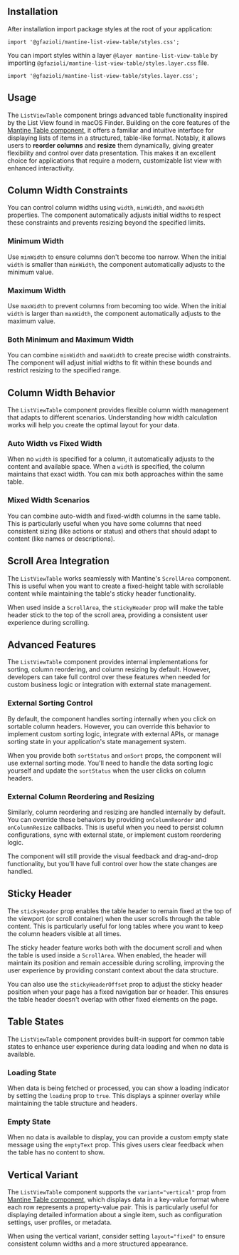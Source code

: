 
## Installation

<InstallScript packages="@gfazioli/mantine-list-view-table" />

After installation import package styles at the root of your application:

```tsx
import '@gfazioli/mantine-list-view-table/styles.css';
```

You can import styles within a layer `@layer mantine-list-view-table` by importing `@gfazioli/mantine-list-view-table/styles.layer.css` file.

```tsx
import '@gfazioli/mantine-list-view-table/styles.layer.css';
```

## Usage

The `ListViewTable` component brings advanced table functionality inspired by the List View found in macOS Finder. Building on the core features of the [Mantine Table component](https://mantine.dev/core/table/), it offers a familiar and intuitive interface for displaying lists of items in a structured, table-like format. Notably, it allows users to **reorder columns** and **resize** them dynamically, giving greater flexibility and control over data presentation. This makes it an excellent choice for applications that require a modern, customizable list view with enhanced interactivity.

<Demo data={demos.configurator} />

## Column Width Constraints

You can control column widths using `width`, `minWidth`, and `maxWidth` properties. The component automatically adjusts initial widths to respect these constraints and prevents resizing beyond the specified limits.

### Minimum Width

Use `minWidth` to ensure columns don't become too narrow. When the initial `width` is smaller than `minWidth`, the component automatically adjusts to the minimum value.

<Demo data={demos.minWidth} />

### Maximum Width

Use `maxWidth` to prevent columns from becoming too wide. When the initial `width` is larger than `maxWidth`, the component automatically adjusts to the maximum value.

<Demo data={demos.maxWidth} />

### Both Minimum and Maximum Width

You can combine `minWidth` and `maxWidth` to create precise width constraints. The component will adjust initial widths to fit within these bounds and restrict resizing to the specified range.

<Demo data={demos.minAndMaxWidth} />

## Column Width Behavior

The `ListViewTable` component provides flexible column width management that adapts to different scenarios. Understanding how width calculation works will help you create the optimal layout for your data.

### Auto Width vs Fixed Width

When no `width` is specified for a column, it automatically adjusts to the content and available space. When a `width` is specified, the column maintains that exact width. You can mix both approaches within the same table.

<Demo data={demos.widthConstraintsWithoutResizing} />

### Mixed Width Scenarios

You can combine auto-width and fixed-width columns in the same table. This is particularly useful when you have some columns that need consistent sizing (like actions or status) and others that should adapt to content (like names or descriptions).

<Demo data={demos.mixedWidthConstraints} />

## Scroll Area Integration

The `ListViewTable` works seamlessly with Mantine's `ScrollArea` component. This is useful when you want to create a fixed-height table with scrollable content while maintaining the table's sticky header functionality.

When used inside a `ScrollArea`, the `stickyHeader` prop will make the table header stick to the top of the scroll area, providing a consistent user experience during scrolling.

<Demo data={demos.scrollArea} />

## Advanced Features

The `ListViewTable` component provides internal implementations for sorting, column reordering, and column resizing by default. However, developers can take full control over these features when needed for custom business logic or integration with external state management.

### External Sorting Control

By default, the component handles sorting internally when you click on sortable column headers. However, you can override this behavior to implement custom sorting logic, integrate with external APIs, or manage sorting state in your application's state management system.

When you provide both `sortStatus` and `onSort` props, the component will use external sorting mode. You'll need to handle the data sorting logic yourself and update the `sortStatus` when the user clicks on column headers.

<Demo data={demos.externalSorting} />

### External Column Reordering and Resizing

Similarly, column reordering and resizing are handled internally by default. You can override these behaviors by providing `onColumnReorder` and `onColumnResize` callbacks. This is useful when you need to persist column configurations, sync with external state, or implement custom reordering logic.

The component will still provide the visual feedback and drag-and-drop functionality, but you'll have full control over how the state changes are handled.

<Demo data={demos.externalReorderingAndResizing} />

## Sticky Header

The `stickyHeader` prop enables the table header to remain fixed at the top of the viewport (or scroll container) when the user scrolls through the table content. This is particularly useful for long tables where you want to keep the column headers visible at all times.

The sticky header feature works both with the document scroll and when the table is used inside a `ScrollArea`. When enabled, the header will maintain its position and remain accessible during scrolling, improving the user experience by providing constant context about the data structure.

You can also use the `stickyHeaderOffset` prop to adjust the sticky header position when your page has a fixed navigation bar or header. This ensures the table header doesn't overlap with other fixed elements on the page.

<Demo data={demos.stickyHeader} />

## Table States

The `ListViewTable` component provides built-in support for common table states to enhance user experience during data loading and when no data is available.

### Loading State

When data is being fetched or processed, you can show a loading indicator by setting the `loading` prop to `true`. This displays a spinner overlay while maintaining the table structure and headers.

<Demo data={demos.loadingState} />

### Empty State

When no data is available to display, you can provide a custom empty state message using the `emptyText` prop. This gives users clear feedback when the table has no content to show.

<Demo data={demos.emptyState} />

## Vertical Variant

The `ListViewTable` component supports the `variant="vertical"` prop from [Mantine Table component](https://mantine.dev/core/table/), which displays data in a key-value format where each row represents a property-value pair. This is particularly useful for displaying detailed information about a single item, such as configuration settings, user profiles, or metadata.

When using the vertical variant, consider setting `layout="fixed"` to ensure consistent column widths and a more structured appearance.

<Demo data={demos.verticalVariant} />
